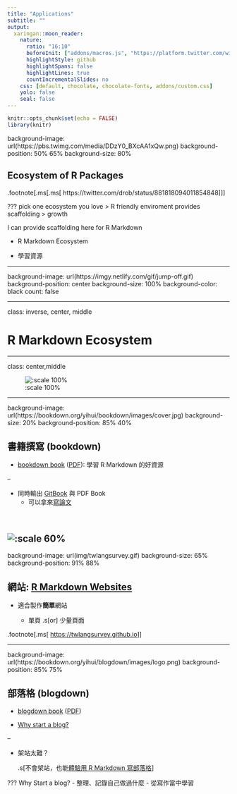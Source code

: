 ```yaml
---
title: "Applications"
subtitle: ""
output:
  xaringan::moon_reader:
    nature:
      ratio: "16:10"
      beforeInit: ["addons/macros.js", "https://platform.twitter.com/widgets.js"]
      highlightStyle: github
      highlightSpans: false
      highlightLines: true
      countIncrementalSlides: no
    css: [default, chocolate, chocolate-fonts, addons/custom.css]
    yolo: false
    seal: false 
---
```


```r
knitr::opts_chunk$set(echo = FALSE)
library(knitr)
```

background-image: url(https://pbs.twimg.com/media/DDzY0_BXcAA1xQw.png)
background-position: 50% 65%
background-size: 80%

## Ecosystem of R Packages


.footnote[.ms[.ms[
https://twitter.com/drob/status/881818094011854848
]]]

???
pick one ecosystem you love > R friendly enviroment provides scaffolding > growth

I can provide scaffolding here for R Markdown

- R Markdown Ecosystem

- 學習資源


---

background-image: url(https://imgy.netlify.com/gif/jump-off.gif)
background-position: center
background-size: 100%
background-color: black
count: false


---

class: inverse, center, middle

# R Markdown Ecosystem

---

class: center,middle


![:scale 100%](img/rmd_eco.svg)

---

background-image: url(https://bookdown.org/yihui/bookdown/images/cover.jpg)
background-size: 20%
background-position: 85% 40%

## 書籍撰寫 (bookdown)

- [bookdown book](https://bookdown.org/yihui/bookdown) ([PDF](https://bookdown.org/yihui/bookdown/bookdown.pdf)): 學習 R Markdown 的好資源

--

- 同時輸出 [GitBook](https://www.gitbook.com) 與 PDF Book
    - 可以拿來[寫論文](https://github.com/liao961120/ntuthesis)

<br>

![:scale 60%](img/gitbook.png)
---

background-image: url(img/twlangsurvey.gif)
background-size: 65%
background-position: 91% 88%

## 網站: [R Markdown Websites](https://bookdown.org/yihui/rmarkdown/rmarkdown-site.html)

- 適合製作**簡單**網站

  - 單頁 .s[or] 少量頁面


.footnote[.ms[
<https://twlangsurvey.github.io>
]]

---

background-image: url(https://bookdown.org/yihui/blogdown/images/logo.png)
background-position: 85% 75%

## 部落格 (blogdown)

- [blogdown book](https://bookdown.org/yihui/blogdown) ([PDF](https://bookdown.org/yihui/blogdown/blogdown.pdf))
  

- [Why start a blog?](http://varianceexplained.org/r/start-blog)

--

- 架站太難？

  .s[不會架站，也能[體驗用 R Markdown 寫部落格](https://collabin.netlify.com/info/about)]

???
Why Start a blog?
- 整理、記錄自己做過什麼
- 從寫作當中學習